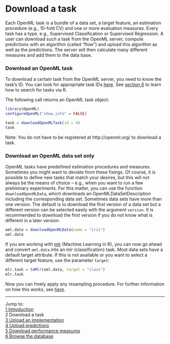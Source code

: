 Download a task
===============

Each OpenML task is a bundle of a data set, a target feature, an estimation procedure (e.g., 10-fold CV) and one or more evaluation measures. Every task has a type, e.g., Supervised Classification or Supervised Regression. A user can download such a task from the OpenML server, compute predictions with an algorithm (called "flow") and upload this algorithm as well as the predictions. The server will then calculate many different measures and add them to the data base.

### Download an OpenML task
To download a certain task from the OpenML server, you need to know the task's ID. You can look for appropriate task IDs [here](http://openml.org/search?q=&type=task). See [section 6](6-Browse-the-database.md) to learn how to search for tasks via R.

The following call returns an OpenML task object: 
```r
library(OpenML)
configureOpenML("show.info" = FALSE)
```
```r
task = downloadOpenMLTask(id = 4)
task
```

Note: You do not have to be registered at http://openml.org/ to download a task. 

### Download an OpenML data set only
OpenML tasks have predefined estimation procedures and measures. Sometimes you might want to deviate from these fixings. Of course, it is possible to define new tasks that match your desires, but this will not always be the means of choice -- e.g., when you want to run a few preliminary experiments. For this matter, you can use the function `downloadOpenMLData`, which downloads an OpenMLDataSetDescription including the corresponding data set. Sometimes data sets have more than one version. The default is to download the first version of a data set but a different version can be selected easily with the argument `version`. It is recommended to download the first version if you do not know what is different in a later version. 

```r
oml.data = downloadOpenMLData(name = "iris")
oml.data
```

If you are working with [mlr](https://github.com/berndbischl/mlr) (Machine Learning in R), you can now go ahead and convert `oml.data` into an mlr (classification) task. Most data sets have a default target attribute. If this is not available or you want to select a different target feature, use the parameter `target`:

```r
mlr.task = toMlr(oml.data, target = "class")
mlr.task
```

Now you can freely apply any resampling procedure. For further information on how this works, see [here](http://berndbischl.github.io/mlr/man/makeResampleDesc.html).

----------------------------------------------------------------------------------------------------------------------
Jump to:    
[1 Introduction](1-Introduction.md)    
2 Download a task  
[3 Upload an implementation](3-Upload-an-implementation.md)  
[4 Upload predictions](4-Upload-predictions.md)  
[5 Download performance measures](5-Download-performance-measures.md)  
[6 Browse the database](6-Browse-the-database.md)